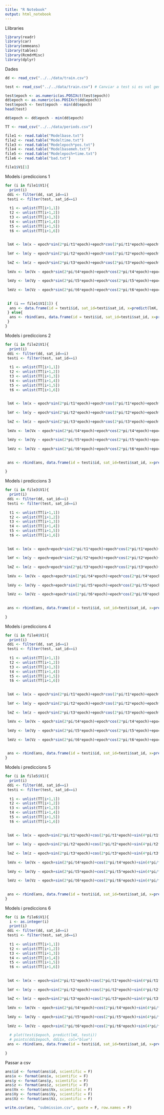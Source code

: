```yaml
---
title: "R Notebook"
output: html_notebook
---
```



Llibraries
```r
library(readr)
library(car)
library(emmeans)
library(tables)
library(RcmdrMisc)
library(dplyr)
```

Dades
```r
dd <- read_csv("../../data/train.csv")

test <- read_csv("../../data/train.csv") # Canviar a test si es vol generar la submission (també s'ha de canviar el if del bucle)

test$epoch <- as.numeric(as.POSIXct(test$epoch))
dd$epoch <- as.numeric(as.POSIXct(dd$epoch))
test$epoch <- test$epoch - min(dd$epoch)
head(test)

dd$epoch <- dd$epoch - min(dd$epoch)
```


```r
TT <- read_csv("../../data/periods.csv")

file1 <- read.table("Modelbase.txt")
file2 <- read.table("Modeltime.txt")
file3 <- read.table("Modelepoch*pos.txt")
file4 <- read.table("Modelbasemeh.txt")
file5 <- read.table("Modelepoch+time.txt")
file6 <- read.table("bad.txt")

```

```r
file1$V1[1]
```

Models i prediccions 1
```r
for (i in file1$V1){
  print(i)
 ddi <- filter(dd, sat_id==i)
 testi <- filter(test, sat_id==i)
 
  t1 <- unlist(TT[i+1,1])
  t2 <- unlist(TT[i+1,2])
  t3 <- unlist(TT[i+1,3])
  t4 <- unlist(TT[i+1,4])
  t5 <- unlist(TT[i+1,5])
  t6 <- unlist(TT[i+1,6])
  
  
 lmX <- lm(x ~ epoch*sin(2*pi/t1*epoch)+epoch*cos(2*pi/t1*epoch)+epoch*sin(4*pi/t1*epoch)+epoch*cos(4*pi/t1*epoch)+epoch*sin(6*pi/t1*epoch)+epoch*cos(6*pi/t1*epoch)+epoch*sin(8*pi/t1*epoch)+epoch*cos(8*pi/t1*epoch)+epoch*sin(10*pi/t1*epoch)+epoch*cos(10*pi/t1*epoch)+x_sim+y_sim+z_sim+Vx_sim+Vy_sim+Vz_sim, ddi)
 
 lmY <- lm(y ~ epoch*sin(2*pi/t2*epoch)+epoch*cos(2*pi/t2*epoch)+epoch*sin(4*pi/t2*epoch)+epoch*cos(4*pi/t2*epoch)+epoch*sin(6*pi/t2*epoch)+epoch*cos(6*pi/t2*epoch)+epoch*sin(8*pi/t2*epoch)+epoch*cos(8*pi/t2*epoch)+epoch*sin(10*pi/t2*epoch)+epoch*cos(10*pi/t2*epoch)+x_sim+y_sim+z_sim+Vx_sim+Vy_sim+Vz_sim, ddi)
 
 lmZ <- lm(z ~ epoch*sin(2*pi/t3*epoch)+epoch*cos(2*pi/t3*epoch)+epoch*sin(4*pi/t3*epoch)+epoch*cos(4*pi/t3*epoch)+epoch*sin(6*pi/t3*epoch)+epoch*cos(6*pi/t3*epoch)+epoch*sin(8*pi/t3*epoch)+epoch*cos(8*pi/t3*epoch)+epoch*sin(10*pi/t3*epoch)+epoch*cos(10*pi/t3*epoch)+x_sim+y_sim+z_sim+Vx_sim+Vy_sim+Vz_sim, ddi)
 
 lmVx <- lm(Vx ~ epoch*sin(2*pi/t4*epoch)+epoch*cos(2*pi/t4*epoch)+epoch*sin(4*pi/t4*epoch)+epoch*cos(4*pi/t4*epoch)+epoch*sin(6*pi/t4*epoch)+epoch*cos(6*pi/t4*epoch)+epoch*sin(8*pi/t4*epoch)+epoch*cos(8*pi/t4*epoch)+epoch*sin(10*pi/t4*epoch)+epoch*cos(10*pi/t4*epoch)+x_sim+y_sim+z_sim+Vx_sim+Vy_sim+Vz_sim, ddi)
 
 lmVy <- lm(Vy ~ epoch*sin(2*pi/t5*epoch)+epoch*cos(2*pi/t5*epoch)+epoch*sin(4*pi/t5*epoch)+epoch*cos(4*pi/t5*epoch)+epoch*sin(6*pi/t5*epoch)+epoch*cos(6*pi/t5*epoch)+epoch*sin(8*pi/t5*epoch)+epoch*cos(8*pi/t5*epoch)+epoch*sin(10*pi/t5*epoch)+epoch*cos(10*pi/t5*epoch)+x_sim+y_sim+z_sim+Vx_sim+Vy_sim+Vz_sim, ddi)
 
 lmVz <- lm(Vz ~ epoch*sin(2*pi/t6*epoch)+epoch*cos(2*pi/t6*epoch)+epoch*sin(4*pi/t6*epoch)+epoch*cos(4*pi/t6*epoch)+epoch*sin(6*pi/t6*epoch)+epoch*cos(6*pi/t6*epoch)+epoch*sin(8*pi/t6*epoch)+epoch*cos(8*pi/t6*epoch)+epoch*sin(10*pi/t6*epoch)+epoch*cos(10*pi/t6*epoch)+x_sim+y_sim+z_sim+Vx_sim+Vy_sim+Vz_sim, ddi)
 
  
 if (i == file1$V1[1]) {
  ans <- data.frame(id = testi$id, sat_id=testi$sat_id, x=predict(lmX, testi), y=predict(lmY, testi), z=predict(lmZ, testi), Vx=predict(lmVx, testi), Vy=predict(lmVy, testi), Vz=predict(lmVz, testi))
 } else{
  ans <- rbind(ans, data.frame(id = testi$id, sat_id=testi$sat_id, x=predict(lmX, testi), y=predict(lmY, testi), z=predict(lmZ, testi), Vx=predict(lmVx, testi), Vy=predict(lmVy, testi), Vz=predict(lmVz, testi)))
 }
}
```


Models i prediccions 2
```r
for (i in file2$V1){
  print(i)
 ddi <- filter(dd, sat_id==i)
 testi <- filter(test, sat_id==i)
 
  t1 <- unlist(TT[i+1,1])
  t2 <- unlist(TT[i+1,2])
  t3 <- unlist(TT[i+1,3])
  t4 <- unlist(TT[i+1,4])
  t5 <- unlist(TT[i+1,5])
  t6 <- unlist(TT[i+1,6])
  
  
 lmX <- lm(x ~ epoch*sin(2*pi/t1*epoch)+epoch*cos(2*pi/t1*epoch)+epoch*sin(4*pi/t1*epoch)+epoch*cos(4*pi/t1*epoch)+epoch*sin(6*pi/t1*epoch)+epoch*cos(6*pi/t1*epoch)+epoch*sin(8*pi/t1*epoch)+epoch*cos(8*pi/t1*epoch)+epoch*sin(10*pi/t1*epoch)+epoch*cos(10*pi/t1*epoch), ddi)
 
 lmY <- lm(y ~ epoch*sin(2*pi/t2*epoch)+epoch*cos(2*pi/t2*epoch)+epoch*sin(4*pi/t2*epoch)+epoch*cos(4*pi/t2*epoch)+epoch*sin(6*pi/t2*epoch)+epoch*cos(6*pi/t2*epoch)+epoch*sin(8*pi/t2*epoch)+epoch*cos(8*pi/t2*epoch)+epoch*sin(10*pi/t2*epoch)+epoch*cos(10*pi/t2*epoch), ddi)
 
 lmZ <- lm(z ~ epoch*sin(2*pi/t3*epoch)+epoch*cos(2*pi/t3*epoch)+epoch*sin(4*pi/t3*epoch)+epoch*cos(4*pi/t3*epoch)+epoch*sin(6*pi/t3*epoch)+epoch*cos(6*pi/t3*epoch)+epoch*sin(8*pi/t3*epoch)+epoch*cos(8*pi/t3*epoch)+epoch*sin(10*pi/t3*epoch)+epoch*cos(10*pi/t3*epoch), ddi)
 
 lmVx <- lm(Vx ~ epoch*sin(2*pi/t4*epoch)+epoch*cos(2*pi/t4*epoch)+epoch*sin(4*pi/t4*epoch)+epoch*cos(4*pi/t4*epoch)+epoch*sin(6*pi/t4*epoch)+epoch*cos(6*pi/t4*epoch)+epoch*sin(8*pi/t4*epoch)+epoch*cos(8*pi/t4*epoch)+epoch*sin(10*pi/t4*epoch)+epoch*cos(10*pi/t4*epoch), ddi)
 
 lmVy <- lm(Vy ~ epoch*sin(2*pi/t5*epoch)+epoch*cos(2*pi/t5*epoch)+epoch*sin(4*pi/t5*epoch)+epoch*cos(4*pi/t5*epoch)+epoch*sin(6*pi/t5*epoch)+epoch*cos(6*pi/t5*epoch)+epoch*sin(8*pi/t5*epoch)+epoch*cos(8*pi/t5*epoch)+epoch*sin(10*pi/t5*epoch)+epoch*cos(10*pi/t5*epoch), ddi)
 
 lmVz <- lm(Vz ~ epoch*sin(2*pi/t6*epoch)+epoch*cos(2*pi/t6*epoch)+epoch*sin(4*pi/t6*epoch)+epoch*cos(4*pi/t6*epoch)+epoch*sin(6*pi/t6*epoch)+epoch*cos(6*pi/t6*epoch)+epoch*sin(8*pi/t6*epoch)+epoch*cos(8*pi/t6*epoch)+epoch*sin(10*pi/t6*epoch)+epoch*cos(10*pi/t6*epoch), ddi)
 
  
 ans <- rbind(ans, data.frame(id = testi$id, sat_id=testi$sat_id, x=predict(lmX, testi), y=predict(lmY, testi), z=predict(lmZ, testi), Vx=predict(lmVx, testi), Vy=predict(lmVy, testi), Vz=predict(lmVz, testi)))
 
}
```


Models i prediccions 3
```r
for (i in file3$V1){
  print(i)
 ddi <- filter(dd, sat_id==i)
 testi <- filter(test, sat_id==i)
 
  t1 <- unlist(TT[i+1,1])
  t2 <- unlist(TT[i+1,2])
  t3 <- unlist(TT[i+1,3])
  t4 <- unlist(TT[i+1,4])
  t5 <- unlist(TT[i+1,5])
  t6 <- unlist(TT[i+1,6])
  
  
 lmX <- lm(x ~ epoch+epoch*sin(2*pi/t1*epoch)+epoch*cos(2*pi/t1*epoch)+sin(4*pi/t1*epoch)+cos(4*pi/t1*epoch)+sin(6*pi/t1*epoch)+cos(6*pi/t1*epoch)+sin(8*pi/t1*epoch)+cos(8*pi/t1*epoch)+sin(10*pi/t1*epoch)+cos(10*pi/t1*epoch)+epoch*x_sim+epoch*y_sim+epoch*z_sim+epoch*Vx_sim+epoch*Vy_sim+epoch*Vz_sim, ddi)
 
 lmY <- lm(y ~ epoch+epoch*sin(2*pi/t2*epoch)+epoch*cos(2*pi/t2*epoch)+sin(4*pi/t2*epoch)+cos(4*pi/t2*epoch)+sin(6*pi/t2*epoch)+cos(6*pi/t2*epoch)+sin(8*pi/t2*epoch)+cos(8*pi/t2*epoch)+sin(10*pi/t2*epoch)+cos(10*pi/t2*epoch)+epoch*x_sim+epoch*y_sim+epoch*z_sim+epoch*Vx_sim+epoch*Vy_sim+epoch*Vz_sim, ddi)
 
 lmZ <- lm(z ~ epoch+epoch*sin(2*pi/t3*epoch)+epoch*cos(2*pi/t3*epoch)+sin(4*pi/t3*epoch)+cos(4*pi/t3*epoch)+sin(6*pi/t3*epoch)+cos(6*pi/t3*epoch)+sin(8*pi/t3*epoch)+cos(8*pi/t3*epoch)+sin(10*pi/t3*epoch)+cos(10*pi/t3*epoch)+epoch*x_sim+epoch*y_sim+epoch*z_sim+epoch*Vx_sim+epoch*Vy_sim+epoch*Vz_sim, ddi)
 
 lmVx <- lm(Vx ~ epoch+epoch*sin(2*pi/t4*epoch)+epoch*cos(2*pi/t4*epoch)+sin(4*pi/t4*epoch)+cos(4*pi/t4*epoch)+sin(6*pi/t4*epoch)+cos(6*pi/t4*epoch)+sin(8*pi/t4*epoch)+cos(8*pi/t4*epoch)+sin(10*pi/t4*epoch)+cos(10*pi/t4*epoch)+epoch*x_sim+epoch*y_sim+epoch*z_sim+epoch*Vx_sim+epoch*Vy_sim+epoch*Vz_sim, ddi)
 
 lmVy <- lm(Vy ~ epoch+epoch*sin(2*pi/t5*epoch)+epoch*cos(2*pi/t5*epoch)+sin(4*pi/t5*epoch)+cos(4*pi/t5*epoch)+sin(6*pi/t5*epoch)+cos(6*pi/t5*epoch)+sin(8*pi/t5*epoch)+cos(8*pi/t5*epoch)+sin(10*pi/t5*epoch)+cos(10*pi/t5*epoch)+epoch*x_sim+epoch*y_sim+epoch*z_sim+epoch*Vx_sim+epoch*Vy_sim+epoch*Vz_sim, ddi)
 
 lmVz <- lm(Vz ~ epoch+epoch*sin(2*pi/t6*epoch)+epoch*cos(2*pi/t6*epoch)+sin(4*pi/t6*epoch)+cos(4*pi/t6*epoch)+sin(6*pi/t6*epoch)+cos(6*pi/t6*epoch)+sin(8*pi/t6*epoch)+cos(8*pi/t6*epoch)+sin(10*pi/t6*epoch)+cos(10*pi/t6*epoch)+epoch*x_sim+epoch*y_sim+epoch*z_sim+epoch*Vx_sim+epoch*Vy_sim+epoch*Vz_sim, ddi)
 
  
 ans <- rbind(ans, data.frame(id = testi$id, sat_id=testi$sat_id, x=predict(lmX, testi), y=predict(lmY, testi), z=predict(lmZ, testi), Vx=predict(lmVx, testi), Vy=predict(lmVy, testi), Vz=predict(lmVz, testi)))
 
}
```


Models i prediccions 4
```r
for (i in file4$V1){
  print(i)
 ddi <- filter(dd, sat_id==i)
 testi <- filter(test, sat_id==i)
 
  t1 <- unlist(TT[i+1,1])
  t2 <- unlist(TT[i+1,2])
  t3 <- unlist(TT[i+1,3])
  t4 <- unlist(TT[i+1,4])
  t5 <- unlist(TT[i+1,5])
  t6 <- unlist(TT[i+1,6])
  
  
 lmX <- lm(x ~ epoch*sin(2*pi/t1*epoch)+epoch*cos(2*pi/t1*epoch)+epoch*sin(4*pi/t1*epoch)+epoch*cos(4*pi/t1*epoch)+epoch*sin(6*pi/t1*epoch)+epoch*cos(6*pi/t1*epoch)+epoch*sin(8*pi/t1*epoch)+epoch*cos(8*pi/t1*epoch)+epoch*sin(10*pi/t1*epoch)+epoch*cos(10*pi/t1*epoch)+x_sim+y_sim+z_sim+Vx_sim+Vy_sim+Vz_sim, ddi)
 
 lmY <- lm(y ~ epoch*sin(2*pi/t2*epoch)+epoch*cos(2*pi/t2*epoch)+epoch*sin(4*pi/t2*epoch)+epoch*cos(4*pi/t2*epoch)+epoch*sin(6*pi/t2*epoch)+epoch*cos(6*pi/t2*epoch)+epoch*sin(8*pi/t2*epoch)+epoch*cos(8*pi/t2*epoch)+epoch*sin(10*pi/t2*epoch)+epoch*cos(10*pi/t2*epoch)+x_sim+y_sim+z_sim+Vx_sim+Vy_sim+Vz_sim, ddi)
 
 lmZ <- lm(z ~ epoch*sin(2*pi/t3*epoch)+epoch*cos(2*pi/t3*epoch)+epoch*sin(4*pi/t3*epoch)+epoch*cos(4*pi/t3*epoch)+epoch*sin(6*pi/t3*epoch)+epoch*cos(6*pi/t3*epoch)+epoch*sin(8*pi/t3*epoch)+epoch*cos(8*pi/t3*epoch)+epoch*sin(10*pi/t3*epoch)+epoch*cos(10*pi/t3*epoch)+x_sim+y_sim+z_sim+Vx_sim+Vy_sim+Vz_sim, ddi)
 
 lmVx <- lm(Vx ~ epoch*sin(2*pi/t4*epoch)+epoch*cos(2*pi/t4*epoch)+epoch*sin(4*pi/t4*epoch)+epoch*cos(4*pi/t4*epoch)+epoch*sin(6*pi/t4*epoch)+epoch*cos(6*pi/t4*epoch)+epoch*sin(8*pi/t4*epoch)+epoch*cos(8*pi/t4*epoch)+epoch*sin(10*pi/t4*epoch)+epoch*cos(10*pi/t4*epoch)+x_sim+y_sim+z_sim+Vx_sim+Vy_sim+Vz_sim, ddi)
 
 lmVy <- lm(Vy ~ epoch*sin(2*pi/t5*epoch)+epoch*cos(2*pi/t5*epoch)+epoch*sin(4*pi/t5*epoch)+epoch*cos(4*pi/t5*epoch)+epoch*sin(6*pi/t5*epoch)+epoch*cos(6*pi/t5*epoch)+epoch*sin(8*pi/t5*epoch)+epoch*cos(8*pi/t5*epoch)+epoch*sin(10*pi/t5*epoch)+epoch*cos(10*pi/t5*epoch)+x_sim+y_sim+z_sim+Vx_sim+Vy_sim+Vz_sim, ddi)
 
 lmVz <- lm(Vz ~ epoch*sin(2*pi/t6*epoch)+epoch*cos(2*pi/t6*epoch)+epoch*sin(4*pi/t6*epoch)+epoch*cos(4*pi/t6*epoch)+epoch*sin(6*pi/t6*epoch)+epoch*cos(6*pi/t6*epoch)+epoch*sin(8*pi/t6*epoch)+epoch*cos(8*pi/t6*epoch)+epoch*sin(10*pi/t6*epoch)+epoch*cos(10*pi/t6*epoch)+x_sim+y_sim+z_sim+Vx_sim+Vy_sim+Vz_sim, ddi)
 
  
 ans <- rbind(ans, data.frame(id = testi$id, sat_id=testi$sat_id, x=predict(lmX, testi), y=predict(lmY, testi), z=predict(lmZ, testi), Vx=predict(lmVx, testi), Vy=predict(lmVy, testi), Vz=predict(lmVz, testi)))
}

```



Models i prediccions 5
```r
for (i in file5$V1){
  print(i)
 ddi <- filter(dd, sat_id==i)
 testi <- filter(test, sat_id==i)
 
  t1 <- unlist(TT[i+1,1])
  t2 <- unlist(TT[i+1,2])
  t3 <- unlist(TT[i+1,3])
  t4 <- unlist(TT[i+1,4])
  t5 <- unlist(TT[i+1,5])
  t6 <- unlist(TT[i+1,6])
  
  
 lmX <- lm(x ~ epoch+sin(2*pi/t1*epoch)+cos(2*pi/t1*epoch)+sin(4*pi/t1*epoch)+cos(4*pi/t1*epoch)+sin(6*pi/t1*epoch)+cos(6*pi/t1*epoch)+sin(8*pi/t1*epoch)+cos(8*pi/t1*epoch)+sin(10*pi/t1*epoch)+cos(10*pi/t1*epoch), ddi)
 
 lmY <- lm(y ~ epoch+sin(2*pi/t2*epoch)+cos(2*pi/t2*epoch)+sin(4*pi/t2*epoch)+cos(4*pi/t2*epoch)+sin(6*pi/t2*epoch)+cos(6*pi/t2*epoch)+sin(8*pi/t2*epoch)+cos(8*pi/t2*epoch)+sin(10*pi/t2*epoch)+cos(10*pi/t2*epoch), ddi)
 
 lmZ <- lm(z ~ epoch+sin(2*pi/t3*epoch)+cos(2*pi/t3*epoch)+sin(4*pi/t3*epoch)+cos(4*pi/t3*epoch)+sin(6*pi/t3*epoch)+cos(6*pi/t3*epoch)+sin(8*pi/t3*epoch)+cos(8*pi/t3*epoch)+sin(10*pi/t3*epoch)+cos(10*pi/t3*epoch), ddi)
 
 lmVx <- lm(Vx ~ epoch+sin(2*pi/t4*epoch)+cos(2*pi/t4*epoch)+sin(4*pi/t4*epoch)+cos(4*pi/t4*epoch)+sin(6*pi/t4*epoch)+cos(6*pi/t4*epoch)+sin(8*pi/t4*epoch)+cos(8*pi/t4*epoch)+sin(10*pi/t4*epoch)+cos(10*pi/t4*epoch), ddi)
 
 lmVy <- lm(Vy ~ epoch+sin(2*pi/t5*epoch)+cos(2*pi/t5*epoch)+sin(4*pi/t5*epoch)+cos(4*pi/t5*epoch)+sin(6*pi/t5*epoch)+cos(6*pi/t5*epoch)+sin(8*pi/t5*epoch)+cos(8*pi/t5*epoch)+sin(10*pi/t5*epoch)+cos(10*pi/t5*epoch), ddi)
 
 lmVz <- lm(Vz ~ epoch+sin(2*pi/t6*epoch)+cos(2*pi/t6*epoch)+sin(4*pi/t6*epoch)+cos(4*pi/t6*epoch)+sin(6*pi/t6*epoch)+cos(6*pi/t6*epoch)+sin(8*pi/t6*epoch)+cos(8*pi/t6*epoch)+sin(10*pi/t6*epoch)+cos(10*pi/t6*epoch), ddi)
 
  
 ans <- rbind(ans, data.frame(id = testi$id, sat_id=testi$sat_id, x=predict(lmX, testi), y=predict(lmY, testi), z=predict(lmZ, testi), Vx=predict(lmVx, testi), Vy=predict(lmVy, testi), Vz=predict(lmVz, testi)))
}
```


Models i prediccions 6
```r
for (i in file6$V1){
  i <- as.integer(i)
  print(i)
 ddi <- filter(dd, sat_id==i)
 testi <- filter(test, sat_id==i)
 
  t1 <- unlist(TT[i+1,1])
  t2 <- unlist(TT[i+1,2])
  t3 <- unlist(TT[i+1,3])
  t4 <- unlist(TT[i+1,4])
  t5 <- unlist(TT[i+1,5])
  t6 <- unlist(TT[i+1,6])
  
  
 lmX <- lm(x ~ epoch+sin(2*pi/t1*epoch)+cos(2*pi/t1*epoch)+sin(4*pi/t1*epoch)+cos(4*pi/t1*epoch)+sin(6*pi/t1*epoch)+cos(6*pi/t1*epoch)+sin(8*pi/t1*epoch)+cos(8*pi/t1*epoch)+sin(10*pi/t1*epoch)+cos(10*pi/t1*epoch), ddi)
 
 lmY <- lm(y ~ epoch+sin(2*pi/t2*epoch)+cos(2*pi/t2*epoch)+sin(4*pi/t2*epoch)+cos(4*pi/t2*epoch)+sin(6*pi/t2*epoch)+cos(6*pi/t2*epoch)+sin(8*pi/t2*epoch)+cos(8*pi/t2*epoch)+sin(10*pi/t2*epoch)+cos(10*pi/t2*epoch), ddi)
 
 lmZ <- lm(z ~ epoch+sin(2*pi/t3*epoch)+cos(2*pi/t3*epoch)+sin(4*pi/t3*epoch)+cos(4*pi/t3*epoch)+sin(6*pi/t3*epoch)+cos(6*pi/t3*epoch)+sin(8*pi/t3*epoch)+cos(8*pi/t3*epoch)+sin(10*pi/t3*epoch)+cos(10*pi/t3*epoch), ddi)
 
 lmVx <- lm(Vx ~ epoch+sin(2*pi/t4*epoch)+cos(2*pi/t4*epoch)+sin(4*pi/t4*epoch)+cos(4*pi/t4*epoch)+sin(6*pi/t4*epoch)+cos(6*pi/t4*epoch)+sin(8*pi/t4*epoch)+cos(8*pi/t4*epoch)+sin(10*pi/t4*epoch)+cos(10*pi/t4*epoch), ddi)
 
 lmVy <- lm(Vy ~ epoch+sin(2*pi/t5*epoch)+cos(2*pi/t5*epoch)+sin(4*pi/t5*epoch)+cos(4*pi/t5*epoch)+sin(6*pi/t5*epoch)+cos(6*pi/t5*epoch)+sin(8*pi/t5*epoch)+cos(8*pi/t5*epoch)+sin(10*pi/t5*epoch)+cos(10*pi/t5*epoch), ddi)
 
 lmVz <- lm(Vz ~ epoch+sin(2*pi/t6*epoch)+cos(2*pi/t6*epoch)+sin(4*pi/t6*epoch)+cos(4*pi/t6*epoch)+sin(6*pi/t6*epoch)+cos(6*pi/t6*epoch)+sin(8*pi/t6*epoch)+cos(8*pi/t6*epoch)+sin(10*pi/t6*epoch)+cos(10*pi/t6*epoch), ddi)
 
  # plot(testi$epoch, predict(lmX, testi))
  # points(ddi$epoch, ddi$x, col="blue")
 ans <- rbind(ans, data.frame(id = testi$id, sat_id=testi$sat_id, x=predict(lmX, testi), y=predict(lmY, testi), z=predict(lmZ, testi), Vx=predict(lmVx, testi), Vy=predict(lmVy, testi), Vz=predict(lmVz, testi)))
 
}
```




Passar a csv
```r
ans$id <- format(ans$id, scientific = F)
ans$x <- format(ans$x, scientific = F)
ans$y <- format(ans$y, scientific = F)
ans$z <- format(ans$z, scientific = F)
ans$Vx <- format(ans$Vx, scientific = F)
ans$Vy <- format(ans$Vy, scientific = F)
ans$Vz <- format(ans$Vz, scientific = F)

write.csv(ans, "submission.csv", quote = F, row.names = F)
```

